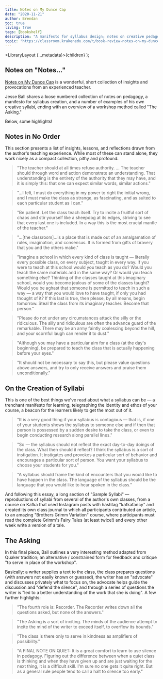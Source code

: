 ```yaml
---
title: Notes on My Dunce Cap
date: "2020-11-21"
author: Brendan
toc: true
living: true
tags: [bookshelf]
description: "A manifesto for syllabus design; notes on creative pedagogy; provocations for shaping an engaging and effective classroom experience."
topic: "https://classroom.krakenedu.com/t/book-review-notes-on-my-dunce-cap/1231"
---
```


  <LibraryLayout {...metadata}>{children}</LibraryLayout>
);

## Notes on "Notes…"

[Notes on My Dunce Cap](https://www.goodreads.com/book/show/28208729-notes-on-my-dunce-cap) is a wonderful, short collection of insights and provocations from an experienced teacher.

Jesse Ball shares a loose numbered collection of notes on pedagogy, a manifesto for syllabus creation, and a number of examples of his own creative syllabi, ending with an overview of a workshop method called "The Asking."

Below, some highlights!

## Notes in No Order

This section presents a list of insights, lessons, and reflections drawn from the author's teaching experience. While most of these can stand alone, they work nicely as a compact collection, pithy and profound.

> "The teacher should at all times refuse authority. … The teacher should through word and action demonstrate an understanding. That understanding is the entirety of the authority that they may have, and it is simply this: that one can expect similar words, similar actions."

> "…I felt, I must do everything in my power to right the initial wrong, and I must make the class as strange, as fascinating, and as suited to each particular student as I can."

> "Be patient. Let the class teach itself. Try to incite a fruitful sort of chaos and stir yourself like a sheepdog at its edges, striving to see that every last one is included. In a way this is the most crucial mantle of the teacher."

> "…[the classroom]…is a place that is made out of an amalgamation of rules, imagination, and consensus. It is formed from gifts of bravery that you and the others make."

> "Imagine a school in which every kind of class is taught — literally every possible class, on every subject, taught in every way. If you were to teach at this school would you teach as you do? Would you teach the same materials and in the same way? Or would you teach something else? Thinking of the classes taught at this imaginary school, would you become jealous of some of the classes taught? Would you be aghast that someone is permitted to teach in such a way — a way that you would love to have taught, if only you had thought of it? If this last is true, then please, by all means, begin tomorrow. Steal the class from its imaginary teacher. Become that person."

> "Please do not under any circumstances attack the silly or the ridiculous. The silly and ridiculous are often the advance guard of the remarkable. There may be an army faintly coalescing beyond the hill, and your scornful laugh can render it to dust."

> "Although you may have a particular aim for a class (at the day's beginning), be prepared to teach the class that is actually happening before your eyes."

> "It should not be necessary to say this, but please value questions above answers, and try to only receive answers and praise them unconditionally."

## On the Creation of Syllabi

This is one of the best things we've read about what a syllabus can be — a trenchant manifesto for learning, telegraphing the identity and ethos of your course, a beacon for the learners likely to get the most out of it.

> "It is a very good thing if your syllabus is contagious — that is, if one of your students shows the syllabus to someone else and if then that person is possessed by a sudden desire to take the class, or even to begin conducting research along parallel lines."

> "So — the syllabus should not reflect the exact day-to-day doings of the class. What then should it reflect? I think the syllabus is a sort of instigation. It instigates and provokes a particular sort of behavior and encourages a particular sort of person. You want your syllabus to choose your students for you."

> "A syllabus should frame the kind of encounters that you would like to have happen in the class. The language of the syllabus should be the language that you would like to hear spoken in the class."

And following this essay, a long section of "Sample Syllabi" — reproductions of syllabi from several of the author's own classes, from a course on Kafka that used Instagram posts with hashtag "kafkafancy" and created its own class journal to which all participants contributed an article, to an amazing "Brothers Grimm Variation" course, where participants must read the complete Grimm's Fairy Tales (at least twice!) and every other week write a version of a tale.

## The Asking

In this final piece, Ball outlines a very interesting method adapted from Quaker tradition; an alternative / constrained form for feedback and critique "to serve in place of the workshop".

Basically: a writer supplies a text to the class, the class prepares questions (with answers not easily known or guessed), the writer has an "advocate" and discusses privately what to focus on, the advocate helps guide the discussion and "defend the silence", and through a series of questions the writer is "led to a better understanding of the work that she is doing". A few further highlights:

> "The fourth role is: Recorder. The Recorder writes down all the questions asked, but none of the answers."

> "The Asking is a sort of inciting. The minds of the audience attempt to incite the mind of the writer to exceed itself, to overflow its bounds."

> "The class is there only to serve in kindness as amplifiers of possibility."

> "A FINAL NOTE ON QUIET: It is a great comfort to learn to use silence in pedagogy. Figuring out the difference between when a quiet class is thinking and when they have given up and are just waiting for the next thing, it is a difficult skill. I'm sure no one gets it quite right. But as a general rule people tend to call a halt to silence too early."
